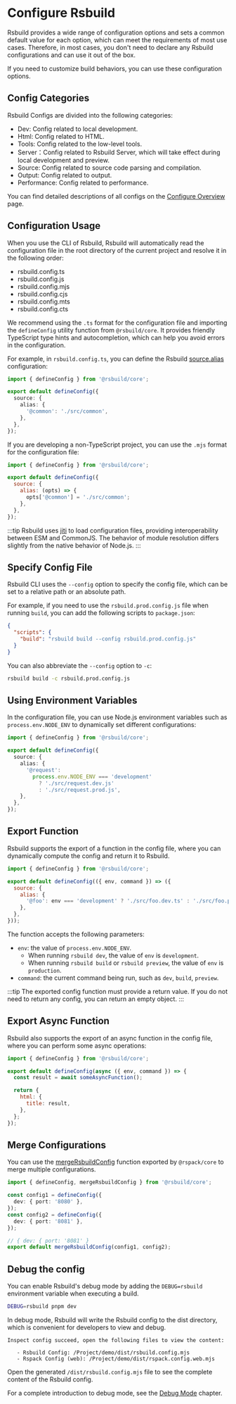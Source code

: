 # Configure Rsbuild

Rsbuild provides a wide range of configuration options and sets a common default value for each option, which can meet the requirements of most use cases. Therefore, in most cases, you don't need to declare any Rsbuild configurations and can use it out of the box.

If you need to customize build behaviors, you can use these configuration options.

## Config Categories

Rsbuild Configs are divided into the following categories:

- Dev: Config related to local development.
- Html: Config related to HTML.
- Tools: Config related to the low-level tools.
- Server：Config related to Rsbuild Server, which will take effect during local development and preview.
- Source: Config related to source code parsing and compilation.
- Output: Config related to output.
- Performance: Config related to performance.

You can find detailed descriptions of all configs on the [Configure Overview](/config/) page.

## Configuration Usage

When you use the CLI of Rsbuild, Rsbuild will automatically read the configuration file in the root directory of the current project and resolve it in the following order:

- rsbuild.config.ts
- rsbuild.config.js
- rsbuild.config.mjs
- rsbuild.config.cjs
- rsbuild.config.mts
- rsbuild.config.cts

We recommend using the `.ts` format for the configuration file and importing the `defineConfig` utility function from `@rsbuild/core`. It provides friendly TypeScript type hints and autocompletion, which can help you avoid errors in the configuration.

For example, in `rsbuild.config.ts`, you can define the Rsbuild [source.alias](/config/source/alias) configuration:

```ts title="rsbuild.config.ts"
import { defineConfig } from '@rsbuild/core';

export default defineConfig({
  source: {
    alias: {
      '@common': './src/common',
    },
  },
});
```

If you are developing a non-TypeScript project, you can use the `.mjs` format for the configuration file:

```js title="rsbuild.config.mjs"
import { defineConfig } from '@rsbuild/core';

export default defineConfig({
  source: {
    alias: (opts) => {
      opts['@common'] = './src/common';
    },
  },
});
```

:::tip
Rsbuild uses [jiti](https://github.com/unjs/jiti) to load configuration files, providing interoperability between ESM and CommonJS. The behavior of module resolution differs slightly from the native behavior of Node.js.
:::

## Specify Config File

Rsbuild CLI uses the `--config` option to specify the config file, which can be set to a relative path or an absolute path.

For example, if you need to use the `rsbuild.prod.config.js` file when running `build`, you can add the following scripts to `package.json`:

```json title="package.json"
{
  "scripts": {
    "build": "rsbuild build --config rsbuild.prod.config.js"
  }
}
```

You can also abbreviate the `--config` option to `-c`:

```bash
rsbuild build -c rsbuild.prod.config.js
```

## Using Environment Variables

In the configuration file, you can use Node.js environment variables such as `process.env.NODE_ENV` to dynamically set different configurations:

```ts title="rsbuild.config.ts"
import { defineConfig } from '@rsbuild/core';

export default defineConfig({
  source: {
    alias: {
      '@request':
        process.env.NODE_ENV === 'development'
          ? './src/request.dev.js'
          : './src/request.prod.js',
    },
  },
});
```

## Export Function

Rsbuild supports the export of a function in the config file, where you can dynamically compute the config and return it to Rsbuild.

```js title="rsbuild.config.js"
import { defineConfig } from '@rsbuild/core';

export default defineConfig(({ env, command }) => ({
  source: {
    alias: {
      '@foo': env === 'development' ? './src/foo.dev.ts' : './src/foo.prod.ts',
    },
  },
}));
```

The function accepts the following parameters:

- `env`: the value of `process.env.NODE_ENV`.
  - When running `rsbuild dev`, the value of `env` is `development`.
  - When running `rsbuild build` or `rsbuild preview`, the value of `env` is `production`.
- `command`: the current command being run, such as `dev`, `build`, `preview`.

:::tip
The exported config function must provide a return value. If you do not need to return any config, you can return an empty object.
:::

## Export Async Function

Rsbuild also supports the export of an async function in the config file, where you can perform some async operations:

```js title="rsbuild.config.js"
import { defineConfig } from '@rsbuild/core';

export default defineConfig(async ({ env, command }) => {
  const result = await someAsyncFunction();

  return {
    html: {
      title: result,
    },
  };
});
```

## Merge Configurations

You can use the [mergeRsbuildConfig](/api/javascript-api/core#mergersbuildconfig) function exported by `@rspack/core` to merge multiple configurations.

```ts title="rsbuild.config.ts"
import { defineConfig, mergeRsbuildConfig } from '@rsbuild/core';

const config1 = defineConfig({
  dev: { port: '8080' },
});
const config2 = defineConfig({
  dev: { port: '8081' },
});

// { dev: { port: '8081' }
export default mergeRsbuildConfig(config1, config2);
```

## Debug the config

You can enable Rsbuild's debug mode by adding the `DEBUG=rsbuild` environment variable when executing a build.

```bash
DEBUG=rsbuild pnpm dev
```

In debug mode, Rsbuild will write the Rsbuild config to the dist directory, which is convenient for developers to view and debug.

```
Inspect config succeed, open the following files to view the content:

   - Rsbuild Config: /Project/demo/dist/rsbuild.config.mjs
   - Rspack Config (web): /Project/demo/dist/rspack.config.web.mjs
```

Open the generated `/dist/rsbuild.config.mjs` file to see the complete content of the Rsbuild config.

For a complete introduction to debug mode, see the [Debug Mode](/guide/debug/debug-mode) chapter.
